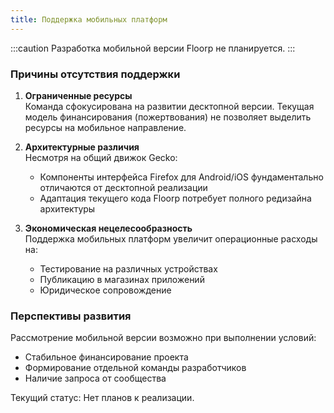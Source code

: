 ```yaml
---
title: Поддержка мобильных платформ
---
```



:::caution
Разработка мобильной версии Floorp не планируется.
:::

### Причины отсутствия поддержки

1. **Ограниченные ресурсы**  
   Команда сфокусирована на развитии десктопной версии. Текущая модель финансирования (пожертвования) не позволяет выделить ресурсы на мобильное направление.

2. **Архитектурные различия**  
   Несмотря на общий движок Gecko:
   - Компоненты интерфейса Firefox для Android/iOS фундаментально отличаются от десктопной реализации
   - Адаптация текущего кода Floorp потребует полного редизайна архитектуры

3. **Экономическая нецелесообразность**  
   Поддержка мобильных платформ увеличит операционные расходы на:
   - Тестирование на различных устройствах
   - Публикацию в магазинах приложений
   - Юридическое сопровождение

### Перспективы развития

Рассмотрение мобильной версии возможно при выполнении условий:
- Стабильное финансирование проекта
- Формирование отдельной команды разработчиков
- Наличие запроса от сообщества

Текущий статус: Нет планов к реализации.

<Support />